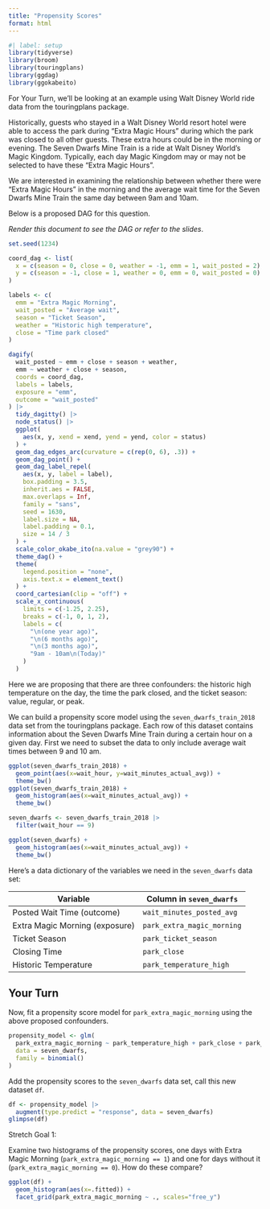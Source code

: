 ```yaml
---
title: "Propensity Scores"
format: html
---
```


```r
#| label: setup
library(tidyverse)
library(broom)
library(touringplans)
library(ggdag)
library(ggokabeito)
```

For Your Turn, we'll be looking at an example using Walt Disney World ride data from the touringplans package.

Historically, guests who stayed in a Walt Disney World resort hotel were able to access the park during "Extra Magic Hours" during which the park was closed to all other guests.
These extra hours could be in the morning or evening.
The Seven Dwarfs Mine Train is a ride at Walt Disney World's Magic Kingdom. Typically, each day Magic Kingdom may or may not be selected to have these "Extra Magic Hours".

We are interested in examining the relationship between whether there were "Extra Magic Hours" in the morning and the average wait time for the Seven Dwarfs Mine Train the same day between 9am and 10am.

Below is a proposed DAG for this question.

*Render this document to see the DAG or refer to the slides*.

```r
set.seed(1234)

coord_dag <- list(
  x = c(season = 0, close = 0, weather = -1, emm = 1, wait_posted = 2),
  y = c(season = -1, close = 1, weather = 0, emm = 0, wait_posted = 0)
)

labels <- c(
  emm = "Extra Magic Morning",
  wait_posted = "Average wait",
  season = "Ticket Season",
  weather = "Historic high temperature",
  close = "Time park closed"
)

dagify(
  wait_posted ~ emm + close + season + weather,
  emm ~ weather + close + season,
  coords = coord_dag,
  labels = labels,
  exposure = "emm",
  outcome = "wait_posted"
) |>
  tidy_dagitty() |>
  node_status() |>
  ggplot(
    aes(x, y, xend = xend, yend = yend, color = status)
  ) +
  geom_dag_edges_arc(curvature = c(rep(0, 6), .3)) +
  geom_dag_point() +
  geom_dag_label_repel(
    aes(x, y, label = label),
    box.padding = 3.5, 
    inherit.aes = FALSE,
    max.overlaps = Inf, 
    family = "sans",
    seed = 1630,
    label.size = NA, 
    label.padding = 0.1,
    size = 14 / 3
  ) +
  scale_color_okabe_ito(na.value = "grey90") +
  theme_dag() +
  theme(
    legend.position = "none",
    axis.text.x = element_text()
  ) +
  coord_cartesian(clip = "off") +
  scale_x_continuous(
    limits = c(-1.25, 2.25),
    breaks = c(-1, 0, 1, 2),
    labels = c(
      "\n(one year ago)",
      "\n(6 months ago)",
      "\n(3 months ago)",
      "9am - 10am\n(Today)"
    )
  )
```

Here we are proposing that there are three confounders: the historic high temperature on the day, the time the park closed, and the ticket season: value, regular, or peak.

We can build a propensity score model using the `seven_dwarfs_train_2018` data set from the touringplans package.
Each row of this dataset contains information about the Seven Dwarfs Mine Train during a certain hour on a given day.
First we need to subset the data to only include average wait times between 9 and 10 am.

```r
ggplot(seven_dwarfs_train_2018) +
  geom_point(aes(x=wait_hour, y=wait_minutes_actual_avg)) +
  theme_bw()
ggplot(seven_dwarfs_train_2018) +
  geom_histogram(aes(x=wait_minutes_actual_avg)) +
  theme_bw()

seven_dwarfs <- seven_dwarfs_train_2018 |>
  filter(wait_hour == 9)

ggplot(seven_dwarfs) +
  geom_histogram(aes(x=wait_minutes_actual_avg)) +
  theme_bw()
```

Here's a data dictionary of the variables we need in the `seven_dwarfs` data set:

| Variable                       | Column in `seven_dwarfs` |
|--------------------------------|--------------------------|
| Posted Wait Time (outcome)     | `wait_minutes_posted_avg`|
| Extra Magic Morning (exposure) | `park_extra_magic_morning`    |
| Ticket Season                  | `park_ticket_season`      |
| Closing Time                   | `park_close`                  |
| Historic Temperature           | `park_temperature_high`        |

## Your Turn

Now, fit a propensity score model for `park_extra_magic_morning` using the above proposed confounders.

```r
propensity_model <- glm(
  park_extra_magic_morning ~ park_temperature_high + park_close + park_ticket_season,
  data = seven_dwarfs,
  family = binomial()
)
```

Add the propensity scores to the `seven_dwarfs` data set, call this new dataset `df`.

```r
df <- propensity_model |>
  augment(type.predict = "response", data = seven_dwarfs)
glimpse(df)
```

Stretch Goal 1:

Examine two histograms of the propensity scores, one days with Extra Magic Morning (`park_extra_magic_morning == 1`) and one for days without it (`park_extra_magic_morning == 0`).
How do these compare?

```r
ggplot(df) +
  geom_histogram(aes(x=.fitted)) +
  facet_grid(park_extra_magic_morning ~ ., scales="free_y")
```
